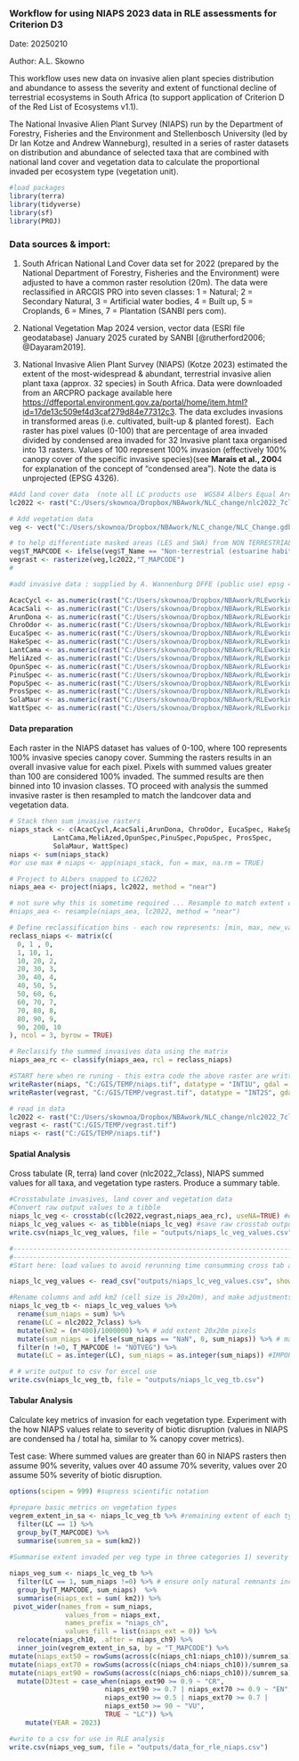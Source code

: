 ### Workflow for using NIAPS 2023 data in RLE assessments for Criterion D3

Date: 20250210

Author: A.L. Skowno

This workflow uses new data on invasive alien plant species distribution and abundance to assess the severity and extent of functional decline of terrestrial ecosystems in South Africa (to support application of Criterion D of the Red List of Ecosystems v1.1).

The National Invasive Alien Plant Survey (NIAPS) run by the Department of Forestry, Fisheries and the Environment and Stellenbosch University (led by Dr Ian Kotze and Andrew Wanneburg), resulted in a series of raster datasets on distribution and abundance of selected taxa that are combined with national land cover and vegetation data to calculate the proportional invaded per ecosystem type (vegetation unit).

```r
#load packages  
library(terra) 
library(tidyverse)
library(sf)
library(PROJ)
```

### Data sources & import:

1.  South African National Land Cover data set for 2022 (prepared by the National Department of Forestry, Fisheries and the Environment) were adjusted to have a common raster resolution (20m). The data were reclassified in ARCGIS PRO into seven classes: 1 = Natural; 2 = Secondary Natural, 3 = Artificial water bodies, 4 = Built up, 5 = Croplands, 6 = Mines, 7 = Plantation (SANBI pers com).

2.  National Vegetation Map 2024 version, vector data (ESRI file geodatabase) January 2025 curated by SANBI [@rutherford2006; @Dayaram2019].

3.  National Invasive Alien Plant Survey (NIAPS) (Kotze 2023) estimated the extent of the most-widespread & abundant, terrestrial invasive alien plant taxa (approx. 32 species) in South Africa. Data were downloaded from an ARCPRO package available here <https://dffeportal.environment.gov.za/portal/home/item.html?id=17de13c509ef4d3caf279d84e77312c3>. The data excludes invasions in transformed areas (i.e. cultivated, built-up & planted forest).  Each raster has pixel values (0-100) that are percentage of area invaded divided by condensed area invaded for 32 Invasive plant taxa organised into 13 rasters. Values of 100 represent 100% invasion (effectively 100% canopy cover of the specific invasive species)(see **Marais et al., 200**4 for explanation of the concept of "condensed area"). Note the data is unprojected (EPSG 4326).

```r
#Add land cover data  (note all LC products use  WGS84 Albers Equal Area, central meridian = 25; std parallel1 = -24; std parallel2 = -33). Use Tif version as this is processed faster by R terra.
lc2022 <- rast("C:/Users/skownoa/Dropbox/NBAwork/NLC_change/nlc2022_7class.tif")

# Add vegetation data
veg <- vect("C:/Users/skownoa/Dropbox/NBAwork/NLC_change/NLC_Change.gdb", "NVM2024Final_IEM5_12_07012025")  #ensure it uses proj =  wgs84 aea cm 25 -24 -33

# to help differentiate masked areas (LES and SWA) from NON TERRESTRIAL areas add "NOTVEG" to T_MAPCODE where T_NAME = "Non-Terrestrial*"
veg$T_MAPCODE <- ifelse(veg$T_Name == "Non-terrestrial (estuarine habitat)" | veg$T_Name == "Non-terrestrial (Aquatic)", "NOTVEG", veg$T_MAPCODE) 
vegrast <- rasterize(veg,lc2022,"T_MAPCODE")
#

```

```r
#add invasive data : supplied by A. Wannenburg DFFE (public use) epsg 4326 (geographic)

AcacCycl <- as.numeric(rast("C:/Users/skownoa/Dropbox/NBAwork/RLEworking/Invasives/Kotze_National_2024/data/commondata/raster_data/AcacCycl_CombAllplus.tif")) 
AcacSali <- as.numeric(rast("C:/Users/skownoa/Dropbox/NBAwork/RLEworking/Invasives/Kotze_National_2024/data/commondata/raster_data/AcacSali_CombAllplus.tif")) 
ArunDona <- as.numeric(rast("C:/Users/skownoa/Dropbox/NBAwork/RLEworking/Invasives/Kotze_National_2024/data/commondata/raster_data/ArunDona_CombAllplus.tif")) 
ChroOdor <- as.numeric(rast("C:/Users/skownoa/Dropbox/NBAwork/RLEworking/Invasives/Kotze_National_2024/data/commondata/raster_data/ChroOdor_CombAllplus.tif")) 
EucaSpec <- as.numeric(rast("C:/Users/skownoa/Dropbox/NBAwork/RLEworking/Invasives/Kotze_National_2024/data/commondata/raster_data/EucaSpec_CombAllplus.tif")) 
HakeSpec <- as.numeric(rast("C:/Users/skownoa/Dropbox/NBAwork/RLEworking/Invasives/Kotze_National_2024/data/commondata/raster_data/HakeSpec_CombAllplus.tif")) 
LantCama <- as.numeric(rast("C:/Users/skownoa/Dropbox/NBAwork/RLEworking/Invasives/Kotze_National_2024/data/commondata/raster_data/LantCama_CombAllplus.tif")) 
MeliAzed <- as.numeric(rast("C:/Users/skownoa/Dropbox/NBAwork/RLEworking/Invasives/Kotze_National_2024/data/commondata/raster_data/MeliAzed_CombAllplus.tif")) 
OpunSpec <- as.numeric(rast("C:/Users/skownoa/Dropbox/NBAwork/RLEworking/Invasives/Kotze_National_2024/data/commondata/raster_data/OpunSpec_CombAllplus.tif")) 
PinuSpec <- as.numeric(rast("C:/Users/skownoa/Dropbox/NBAwork/RLEworking/Invasives/Kotze_National_2024/data/commondata/raster_data/PinuSpec_CombAllplus.tif")) 
PopuSpec <- as.numeric(rast("C:/Users/skownoa/Dropbox/NBAwork/RLEworking/Invasives/Kotze_National_2024/data/commondata/raster_data/PopuSpec_CombAllplus.tif")) 
ProsSpec <- as.numeric(rast("C:/Users/skownoa/Dropbox/NBAwork/RLEworking/Invasives/Kotze_National_2024/data/commondata/raster_data/ProsSpec_CombAllplus.tif")) 
SolaMaur <- as.numeric(rast("C:/Users/skownoa/Dropbox/NBAwork/RLEworking/Invasives/Kotze_National_2024/data/commondata/raster_data/SolaMaur_CombAllplus.tif")) 
WattSpec <- as.numeric(rast("C:/Users/skownoa/Dropbox/NBAwork/RLEworking/Invasives/Kotze_National_2024/data/commondata/raster_data/WattSpec_CombAllplus.tif")) 

```

#### Data preparation

Each raster in the NIAPS dataset has values of 0-100, where 100 represents 100% invasive species canopy cover. Summing the rasters results in an overall invasive value for each pixel. Pixels with summed values greater than 100 are considered 100% invaded. The summed results are then binned into 10 invasion classes. TO proceed with analysis the summed invasive raster is then resampled to match the landcover data and vegetation data.

```r
# Stack then sum invasive rasters  
niaps_stack <- c(AcacCycl,AcacSali,ArunDona, ChroOdor, EucaSpec, HakeSpec,
           LantCama,MeliAzed,OpunSpec,PinuSpec,PopuSpec, ProsSpec,
           SolaMaur, WattSpec)
niaps <- sum(niaps_stack)
#or use max # niaps <- app(niaps_stack, fun = max, na.rm = TRUE)

# Project to ALbers snapped to LC2022
niaps_aea <- project(niaps, lc2022, method = "near")

# not sure why this is sometime required ... Resample to match extent of the land cover to allow for crosstabulation (the above project should sort this out but does not)
#niaps_aea <- resample(niaps_aea, lc2022, method = "near")

# Define reclassification bins - each row represents: [min, max, new_value]
reclass_niaps <- matrix(c(
  0, 1 , 0,
  1, 10, 1,
  10, 20, 2,
  20, 30, 3,
  30, 40, 4,
  40, 50, 5, 
  50, 60, 6, 
  60, 70, 7, 
  70, 80, 8, 
  80, 90, 9, 
  90, 200, 10
), ncol = 3, byrow = TRUE)

# Reclassify the summed invasives data using the matrix
niaps_aea_rc <- classify(niaps_aea, rcl = reclass_niaps)

```

```r
#START here when re runing - this extra code the above raster are written to disk and then imported. 
writeRaster(niaps, "C:/GIS/TEMP/niaps.tif", datatype = "INT1U", gdal = c("COMPRESS=LZW"), overwrite = TRUE)
writeRaster(vegrast, "C:/GIS/TEMP/vegrast.tif", datatype = "INT2S", gdal = c("COMPRESS=LZW"), overwrite = TRUE)

# read in data
lc2022 <- rast("C:/Users/skownoa/Dropbox/NBAwork/NLC_change/nlc2022_7class.tif")
vegrast <- rast("C:/GIS/TEMP/vegrast.tif")
niaps <- rast("C:/GIS/TEMP/niaps.tif")
```

#### Spatial Analysis

Cross tabulate (R, terra) land cover (nlc2022_7class), NIAPS summed values for all taxa, and vegetation type rasters. Produce a summary table.

```r
#Crosstabulate invasives, land cover and vegetation data 
#Convert raw output values to a tibble
niaps_lc_veg <- crosstab(c(lc2022,vegrast,niaps_aea_rc), useNA=TRUE) #ensure NA areas included
niaps_lc_veg_values <- as_tibble(niaps_lc_veg) #save raw crosstab outputs
write.csv(niaps_lc_veg_values, file = "outputs/niaps_lc_veg_values.csv") 

#-------------------------------------------------------------------------
#-------------------------------------------------------------------------
#Start here: load values to avoid rerunning time consumming cross tab above

niaps_lc_veg_values <- read_csv("outputs/niaps_lc_veg_values.csv", show_col_types = FALSE)

#Rename columns and add km2 (cell size is 20x20m), and make adjustments to values as required
niaps_lc_veg_tb <- niaps_lc_veg_values %>%
  rename(sum_niaps = sum) %>%
  rename(LC = nlc2022_7class) %>%
  mutate(km2 = (n*400)/1000000) %>% # add extent 20x20m pixels
  mutate(sum_niaps = ifelse(sum_niaps == "NaN", 0, sum_niaps)) %>% # make NaN = 0 (allows as.integer later)
  filter(n !=0, T_MAPCODE != "NOTVEG") %>%
  mutate(LC = as.integer(LC), sum_niaps = as.integer(sum_niaps)) #IMPORTANT to make integers othewise ifelse does not work correctly below!

# # write output to csv for excel use
write.csv(niaps_lc_veg_tb, file = "outputs/niaps_lc_veg_tb.csv")
```

#### Tabular Analysis

Calculate key metrics of invasion for each vegetation type. Experiment with the how NIAPS values relate to severity of biotic disruption (values in NIAPS are condensed ha / total ha, similar to % canopy cover metrics).

Test case: Where summed values are greater than 60 in NIAPS rasters then assume 90% severity, values over 40 assume 70% severity, values over 20 assume 50% severity of biotic disruption.

```r
options(scipen = 999) #supress scientific notation

#prepare basic metrics on vegetation types
vegrem_extent_in_sa <- niaps_lc_veg_tb %>% #remaining extent of each type
  filter(LC == 1) %>%  
  group_by(T_MAPCODE) %>%
  summarise(sumrem_sa = sum(km2))
  
#Summarise extent invaded per veg type in three categories 1) severity 50% ~ niaps class 1-10; 2) severity 70% ~niaps class 4-10; 3) severity 90% ~ niaps class 6-10. Classes are based on a metric similar canopy cover (ie condensed extent / full extent * 100), so an area full invaded with only ias present is 100 (class 10).

niaps_veg_sum <- niaps_lc_veg_tb %>%
  filter(LC == 1, sum_niaps !=0) %>% # ensure only natural remnants included
  group_by(T_MAPCODE, sum_niaps)  %>%
  summarise(niaps_ext = sum( km2)) %>%
 pivot_wider(names_from = sum_niaps, 
              values_from = niaps_ext, 
              names_prefix = "niaps_ch", 
              values_fill = list(niaps_ext = 0)) %>%
  relocate(niaps_ch10, .after = niaps_ch9) %>%
  inner_join(vegrem_extent_in_sa, by = "T_MAPCODE") %>%
mutate(niaps_ext50 = rowSums(across(c(niaps_ch1:niaps_ch10))/sumrem_sa)) %>%
mutate(niaps_ext70 = rowSums(across(c(niaps_ch4:niaps_ch10))/sumrem_sa)) %>%
mutate(niaps_ext90 = rowSums(across(c(niaps_ch6:niaps_ch10))/sumrem_sa)) %>%
  mutate(D3test = case_when(niaps_ext90 >= 0.9 ~ "CR",
                        niaps_ext90 >= 0.7 | niaps_ext70 >= 0.9 ~ "EN",
                        niaps_ext90 >= 0.5 | niaps_ext70 >= 0.7 | 
                        niaps_ext50 >= 90 ~ "VU",
                        TRUE ~ "LC")) %>%
    mutate(YEAR = 2023)

#write to a csv for use in RLE analysis
write.csv(niaps_veg_sum, file = "outputs/data_for_rle_niaps.csv") 


```
